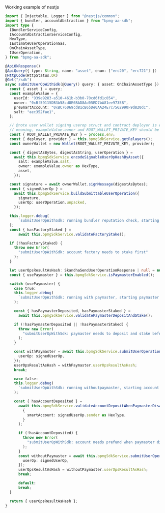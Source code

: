 Working example of nestjs

```ts
import { Injectable, Logger } from "@nestjs/common";
import { bundler, accountAbstraction } from "bpmg-aa-sdk";
import type {
  IBundlerServiceConfig,
  IAccountAbstractionServiceConfig,
  HexType,
  IEstimateUserOperationGas,
  OnChainAssetType,
  IUserOperation,
} from "bpmg-aa-sdk";

@ApiOkResponse()
@ApiQuery({ type: String, name: "asset", enum: ["erc20", "erc721"] })
@HttpCode(HttpStatus.OK)
@Get("/sdk")
async submitUserOpWithSdk(@Query() query: { asset: OnChainAssetType }) {
  const { asset } = query;
  const exampleValue = {
    userId: "939e9283-a510-461b-b3b0-70cd6fd1c054",
    owner: "0xBf59115DB3b58cd8E6BAD8Ad05ED7bA81ee9735B",
    preSmartAccount: "0xBC76069cd81cB6bDe0AA24E7c7562990F9d820dC",
    salt: "aec352fae1",
  };

  // @note user wallet signing userop struct and contract deployer is different, and this might affect signature verification
  // meaning, exampleValue.owner and ROOT_WALLET_PRIVATE_KEY should be matched in this example case
  const { ROOT_WALLET_PRIVATE_KEY } = process.env;
  const { deployer, provider } = this.bpmgSdkService.getRelayers();
  const ownerWallet = new Wallet(ROOT_WALLET_PRIVATE_KEY, provider);

  const { digestAsBytes, digestAsString, userOperation } =
    await this.bpmgSdkService.encodeSignableUserOpHashByAsset({
      salt: exampleValue.salt,
      owner: exampleValue.owner as HexType,
      asset,
    });

  const signature = await ownerWallet.signMessage(digestAsBytes);
  const { signedUserOp } =
    await this.bpmgSdkService.buildSubmittableUserOperation({
      signature,
      userOp: userOperation.unpacked,
    });

  this.logger.debug(
      `submitUserOpWithSdk: running bundler reputation check, starting account factory validation`
  );
  const { hasFactoryStaked } =
      await this.bpmgSdkService.validateFactoryStake();

  if (!hasFactoryStaked) {
    throw new Error(
      "submitUserOpWithSdk: account factory needs to stake first"
    );
  }

  let userOpsResultAsHash: SkandhaSendUserOperationResponse | null = null;
  const { usePaymaster } = this.bpmgSdkService.isPaymasterEnabled();

  switch (usePaymaster) {
    case true:
    this.logger.debug(
      `submitUserOpWithSdk: running with paymaster, starting paymaster validation`
    );

    const { hasPaymasterDeposited, hasPaymasterStaked } =
      await this.bpmgSdkService.validatePaymasterDepositAndStake();

    if (!hasPaymasterDeposited || !hasPaymasterStaked) {
      throw new Error(
        "submitUserOpWithSdk: paymaster needs to deposit and stake before userop submission"
      );
    }

    const withPaymaster = await this.bpmgSdkService.submitUserOperation({
      userOp: signedUserOp,
    });
    userOpsResultAsHash = withPaymaster.userOpsResultAsHash;
    break;

    case false:
    this.logger.debug(
      `submitUserOpWithSdk: running withoutpaymaster, starting account validation`
    );

    const { hasAccountDeposited } =
      await this.bpmgSdkService.validateAccountDepositWhenPaymasterDisabled(
        {
          smartAccount: signedUserOp.sender as HexType,
        }
      );

      if (!hasAccountDeposited) {
        throw new Error(
          "submitUserOpWithSdk: account needs prefund when paymaster disabled"
        );
      }
      const withoutPaymaster = await this.bpmgSdkService.submitUserOperation({
        userOp: signedUserOp,
      });
      userOpsResultAsHash = withoutPaymaster.userOpsResultAsHash;
      break;

      default:
      break;
  }

  return { userOpsResultAsHash };
}
```
